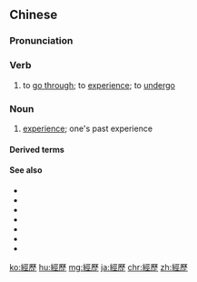 {{also|経歴|经历}}
==Chinese==
{{zh-forms|s=经历}}

===Pronunciation===
{{zh-pron
|m=jīnglì
|c=ging1 lik6
|h=pfs=kîn-li̍t
|mn=keng-le̍k
|cat=v,n
}}

===Verb===
{{zh-verb}}

# to [[go through]]; to [[experience]]; to [[undergo]]

===Noun===
{{zh-noun}}

# [[experience]]; one's past experience

====Derived terms====
{{zh-der|親身經歷}}

====See also====
* {{zh-l|感到}}
* {{zh-l|感受}}
* {{zh-l|受到}}
* {{zh-l|經驗}}
* {{zh-l|接受}}
* {{zh-l|體會}}
* {{zh-l|體驗}}

[[ko:經歷]]
[[hu:經歷]]
[[mg:經歷]]
[[ja:經歷]]
[[chr:經歷]]
[[zh:經歷]]